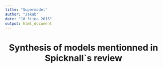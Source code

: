 ```yaml
---
title: "Supermodel"
author: "Jakub"
date: "18 října 2016"
output: html_document
---
```


<center> <h1> Synthesis of models mentionned in Spicknall`s review </h1> </center>

\begin{aligned}

\frac{dS}{dt} &=- {\beta_w} \times({I_w} + {d}\times{q}\times{I_{wz}})\times{S} - {\beta_z} \times({I_z} + {d}\times{q}\times{I_{wz}})\times{S} + {\gamma} \times {I_z} + {\gamma}\times(1 - {\epsilon})\times{I_w} + {\gamma `} \times {\epsilon} \times {I_w} \\

\frac{dI_w}{dt} &={\beta_w} \times({I_w} + {d}\times{q}\times{I_{wz}})\times{S} + {r}\times({\beta_w} - {u}\times{\rho}\times{\epsilon}\times{I_w} - {\beta_z})\times{I_w}\times{I_z} + {d}\times{\gamma} \times {I_{wz}} - {d}\times{\beta_z} \times({I_z} + {q}\times{I_{wz}})\times{I_w} - {\gamma}\times(1 - {\epsilon})\times{I_w} - {\gamma `}\times {\epsilon} \times {I_w} - {\phi}\times(1-{\epsilon})\times{I_z}\\

\frac{dI_z}{dt} &={\beta_z} \times({I_z} + {d}\times{q}\times{I_{wz}})\times{S} + {u}\times{\rho}\times{\epsilon}\times{I_w} - {r}\times({\beta_w} - {\beta_z})\times{I_w}\times{I_z} + {d}\times{\gamma}\times(1 - {\epsilon})\times{I_{wz}} + {d}\times{\gamma `} \times {\epsilon} \times {I_{wz}} - {\beta_w} \times({I_w}+{d}\times{q}\times{I_{wz}})\times{I_z} - {\gamma} \times {I_z} + {\phi}\times(1-{\epsilon})\times{I_z}\\

\frac{dI_{wz}}{dt} &={d}\times({\beta_z} \times({I_z} + {q}\times{I_{wz}})\times{I_w} + {\beta_w} \times({I_w} + {q}\times{I_{wz}})\times{I_z} - {\gamma} \times {I_{wz}} -{\gamma}\times(1 - {\epsilon})\times{I_{wz}} - {\gamma `} \times {\epsilon} \times {I_{wz}}) \\

 \end{aligned}
